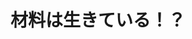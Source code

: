 ﻿---
title: "材料は生きている！？"
category: "その他"
vol: "46"
interviewee: "若島・細田 "
url: ""
tags: []
pdf: "46-4.pdf"
facephoto: ""
career: ""
preface: "一昔前では、想像すらつかなかった新しい材料。形状記憶合金や自己再生機能をもった材料は、まるで生きているかのような挙動を私達に見せてくれる。今回、この未来の材料についてのお話を伺った。"
---

